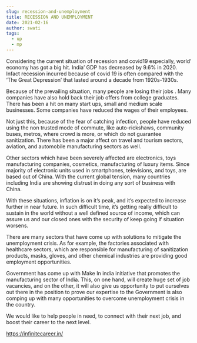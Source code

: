 ```yaml
---
slug: recession-and-unemployment
title: RECESSION AND UNEMPLOYMENT
date: 2021-02-16
author: swati
tags:
  - up
  - mp
---
```

Considering the current situation of recession and covid19 especially, world’ economy has got a big hit. India’ GDP has decreased by 9.6% in 2020. Infact recession incurred because of covid 19 is often compared with the ‘The Great Depression’ that lasted around a decade from 1920s-1930s.

Because of the prevailing situation, many people are losing their jobs . Many companies have also hold back their job offers from college graduates. There has been a hit on many start ups, small and medium scale businesses. Some companies have reduced the wages of their employees.

Not just this, because of the fear of catching infection, people have reduced using the non trusted mode of commute, like auto-rickshaws, community buses, metros, where crowd is more, or which do not guarantee sanitization. There has been a major affect on travel and tourism sectors, aviation, and automobile manufacturing sectors as well.

Other sectors which have been severely affected are electronics, toys manufacturing companies, cosmetics, manufacturing of luxury items. Since majority of electronic units used in smartphones, televisions, and toys, are based out of China. With the current global tension, many countries including India are showing distrust in doing any sort of business with China.

With these situations, inflation is on it’s peak, and it’s expected to increase further in near future. In such difficult time, it’s getting really difficult to sustain in the world without a well defined source of income, which can assure us and our closed ones with the security of keep going if situation worsens.

There are many sectors that have come up with solutions to mitigate the unemployment crisis. As for example, the factories associated with healthcare sectors, which are responsible for manufacturing of sanitization products, masks, gloves, and other chemical industries are providing good employment opportunities.

Government has come up with Make In india initiative that promotes the manufacturing sector of India. This, on one hand, will create huge set of job vacancies, and on the other, it will also give us opportunity to put ourselves out there in the position to prove our expertise to the Government is also comping up with many opportunities to overcome unemployment crisis in the country.

We would like to help people in need, to connect with their next job, and boost their career to the next level.

<https://infinitecareer.in/>

